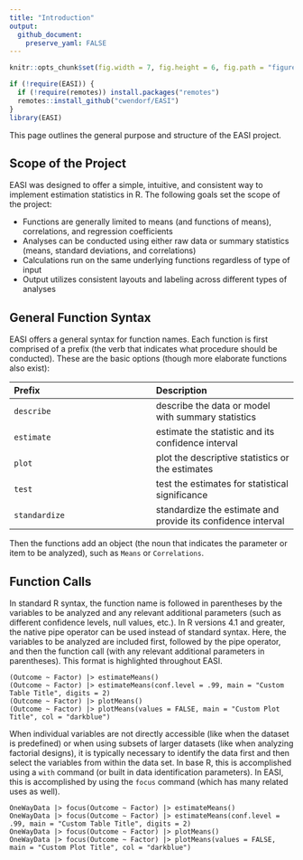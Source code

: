 ```yaml
---
title: "Introduction"
output:
  github_document:
    preserve_yaml: FALSE
---
```


```r
knitr::opts_chunk$set(fig.width = 7, fig.height = 6, fig.path = "figures/", echo = TRUE, warning = FALSE, message = FALSE)
```

```r
if (!require(EASI)) {
  if (!require(remotes)) install.packages("remotes")
  remotes::install_github("cwendorf/EASI")
}
library(EASI)
```

This page outlines the general purpose and structure of the EASI project.

## Scope of the Project

EASI was designed to offer a simple, intuitive, and consistent way to implement estimation statistics in R. The following goals set the scope of the project:

- Functions are generally limited to means (and functions of means), correlations, and regression coefficients
- Analyses can be conducted using either raw data or summary statistics (means, standard deviations, and correlations)
- Calculations run on the same underlying functions regardless of type of input
- Output utilizes consistent layouts and labeling across different types of analyses

## General Function Syntax

EASI offers a general syntax for function names. Each function is first comprised of a prefix (the verb that indicates what procedure should be conducted). These are the basic options (though more elaborate functions also exist):

Prefix | Description
:-- | :--
`describe` | describe the data or model with summary statistics
`estimate` | estimate the statistic and its confidence interval
`plot` | plot the descriptive statistics or the estimates
`test` | test the estimates for statistical significance
`standardize` | standardize the estimate and provide its confidence interval

Then the functions add an object (the noun that indicates the parameter or item to be analyzed), such as `Means` or `Correlations`.

## Function Calls

In standard R syntax, the function name is followed in parentheses by the variables to be analyzed and any relevant additional parameters (such as different confidence levels, null values, etc.). In R versions 4.1 and greater, the native pipe operator can be used instead of standard syntax. Here, the variables to be analyzed are included first, followed by the pipe operator, and then the function call (with any relevant additional parameters in parentheses). This format is highlighted throughout EASI.

```
(Outcome ~ Factor) |> estimateMeans()
(Outcome ~ Factor) |> estimateMeans(conf.level = .99, main = "Custom Table Title", digits = 2)
(Outcome ~ Factor) |> plotMeans()
(Outcome ~ Factor) |> plotMeans(values = FALSE, main = "Custom Plot Title", col = "darkblue")
```

When individual variables are not directly accessible (like when the dataset is predefined) or when using subsets of larger datasets (like when analyzing factorial designs), it is typically necessary to identify the data first and then select the variables from within the data set. In base R, this is accomplished using a `with` command (or built in data identification parameters). In EASI, this is accomplished by using the `focus` command (which has many related uses as well).

```
OneWayData |> focus(Outcome ~ Factor) |> estimateMeans()
OneWayData |> focus(Outcome ~ Factor) |> estimateMeans(conf.level = .99, main = "Custom Table Title", digits = 2)
OneWayData |> focus(Outcome ~ Factor) |> plotMeans()
OneWayData |> focus(Outcome ~ Factor) |> plotMeans(values = FALSE, main = "Custom Plot Title", col = "darkblue")
```
